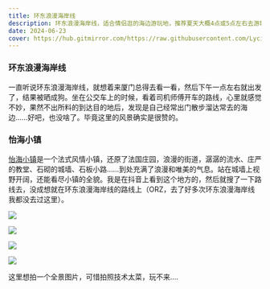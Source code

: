 ```yaml
---
title: 环东浪漫海岸线
description: 环东浪漫海岸线，适合情侣逛的海边游玩地，推荐夏天大概4点或5点左右去游玩，这个时候天气不热，海风舒适。
date: 2024-06-23
cover: https://hub.gitmirror.com/https://raw.githubusercontent.com/LycixRemix/Image-Logs/main/xm/19700101000030.jpg
---
```




### 环东浪漫海岸线

一直听说环东浪漫海岸线，就想着来厦门总得去看一看，然后下午一点左右就出发了，结果被晒成狗。坐在公交车上的时候，看着司机师傅开车的路线，心里就感觉不妙，果然不出所料的到达目的地后，发现是自己经常出门散步溜达常去的海边......好吧，也没啥了。毕竟这里的风景确实是很赞的。

### 怡海小镇

[怡海小镇](https://www.720yun.com/t/9cvk6e8wzpe?scene_id=99082956)是一个法式风情小镇，还原了法国庄园，浪漫的街道，潺潺的流水、庄严的教堂、石砌的城墙、石板小路……到处充满了浪漫和唯美的气息。站在城墙上视野开阔，还能看尽小镇的全貌。我是在抖音上看到这个地方的，然后就搜了一下路线去，没成想就在环东浪漫海岸线的路线上（ORZ，去了好多次环东浪漫海岸线我都没去过这里）。

![](https://hub.gitmirror.com/https://raw.githubusercontent.com/LycixRemix/Image-Logs/main/xm/19700101000000.jpg)

![](https://hub.gitmirror.com/https://raw.githubusercontent.com/LycixRemix/Image-Logs/main/xm/19700101000010.jpg)

![](https://hub.gitmirror.com/https://raw.githubusercontent.com/LycixRemix/Image-Logs/main/xm/19700101000030.jpg)

![](https://hub.gitmirror.com/https://raw.githubusercontent.com/LycixRemix/Image-Logs/main/xm/19700101000040.jpg)


这里想拍一个全景图片，可惜拍照技术太菜，玩不来....

<PannellumIframe src="https://hub.gitmirror.com/https://raw.githubusercontent.com/LycixRemix/Image-Logs/main/xm/19700101000100.webp" />
